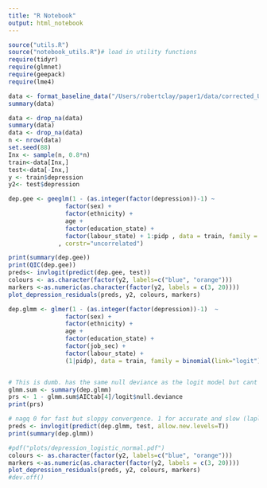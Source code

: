 ```yaml
---
title: "R Notebook"
output: html_notebook
---
```


```r
source("utils.R")
source("notebook_utils.R")# load in utility functions
require(tidyr)
require(glmnet)
require(geepack)
require(lme4)
```

```r
data <- format_baseline_data("/Users/robertclay/paper1/data/corrected_US/", c(2011,2012,2013))
summary(data)
```


```r
data <- drop_na(data)
summary(data)
data <- drop_na(data)
n <- nrow(data)
set.seed(88)
Inx <- sample(n, 0.8*n)
train<-data[Inx,]
test<-data[-Inx,]
y <- train$depression
y2<- test$depression

dep.gee <- geeglm(1 - (as.integer(factor(depression))-1) ~
                factor(sex) + 
                factor(ethnicity) + 
                age + 
                factor(education_state) +
                factor(labour_state) + 1:pidp , data = train, family = binomial,id=pidp
              , corstr="uncorrelated")

print(summary(dep.gee))
print(QIC(dep.gee))
preds<- invlogit(predict(dep.gee, test))
colours <- as.character(factor(y2, labels=c("blue", "orange")))
markers <-as.numeric(as.character(factor(y2, labels = c(3, 20))))
plot_depression_residuals(preds, y2, colours, markers)

```


```r
dep.glmm <- glmer(1 - (as.integer(factor(depression))-1)  ~
                factor(sex) + 
                factor(ethnicity) + 
                age +
                factor(education_state) + 
                factor(job_sec) +
                factor(labour_state) +
                (1|pidp), data = train, family = binomial(link="logit"), verbose = 1, nAGQ =0)


# This is dumb. has the same null deviance as the logit model but cant extract it from dep.glmm.
glmm.sum <- summary(dep.glmm)
prs <- 1 - glmm.sum$AICtab[4]/logit$null.deviance
print(prs)

# nagq 0 for fast but sloppy convergence. 1 for accurate and slow (laplacian). see ?glmer
preds <- invlogit(predict(dep.glmm, test, allow.new.levels=T))
print(summary(dep.glmm))

#pdf("plots/depression_logistic_normal.pdf")
colours <- as.character(factor(y2, labels=c("blue", "orange")))
markers <-as.numeric(as.character(factor(y2, labels = c(3, 20))))
plot_depression_residuals(preds, y2, colours, markers)
#dev.off()

```